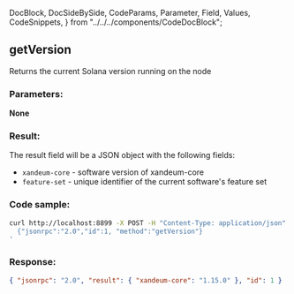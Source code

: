   DocBlock,
  DocSideBySide,
  CodeParams,
  Parameter,
  Field,
  Values,
  CodeSnippets,
} from "../../../components/CodeDocBlock";

<DocBlock>

## getVersion

Returns the current Solana version running on the node

<DocSideBySide>
<CodeParams>

### Parameters:

**None**

### Result:

The result field will be a JSON object with the following fields:

- `xandeum-core` - software version of xandeum-core
- `feature-set` - unique identifier of the current software's feature set

</CodeParams>

<CodeSnippets>

### Code sample:

```bash
curl http://localhost:8899 -X POST -H "Content-Type: application/json" -d '
  {"jsonrpc":"2.0","id":1, "method":"getVersion"}
'
```

### Response:

```json
{ "jsonrpc": "2.0", "result": { "xandeum-core": "1.15.0" }, "id": 1 }
```

</CodeSnippets>
</DocSideBySide>
</DocBlock>
